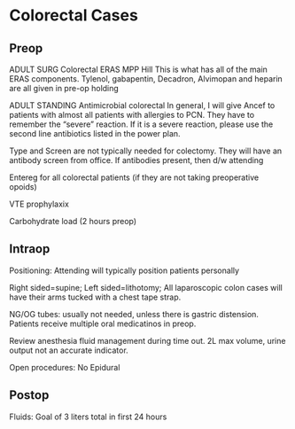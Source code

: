 # Colorectal Cases

## Preop

ADULT SURG Colorectal ERAS MPP Hill This is what has all of the main ERAS components. Tylenol, gabapentin, Decadron, Alvimopan and heparin are all given in pre-op holding

ADULT STANDING Antimicrobial colorectal In general, I will give Ancef to patients with almost all patients with allergies to PCN. They have to remember the “severe” reaction. If it is a severe reaction, please use the second line antibiotics listed in the power plan.

Type and Screen are not typically needed for colectomy. They will have an antibody screen from office. If antibodies present, then d/w attending

Entereg for all colorectal patients (if they are not taking preoperative opoids)

VTE prophylaxix

Carbohydrate load (2 hours preop)

## Intraop

Positioning: Attending will typically position patients personally

Right sided=supine; Left sided=lithotomy; All laparoscopic colon cases will have their arms tucked with a chest tape strap.

NG/OG tubes: usually not needed, unless there is gastric distension. Patients receive multiple oral medicatinos in preop.

Review anesthesia fluid management during time out. 2L max volume, urine output not an accurate indicator.

Open procedures: No Epidural

## Postop

Fluids: Goal of 3 liters total in first 24 hours
